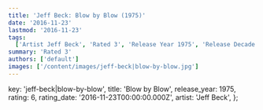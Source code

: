 ```yaml
---
title: 'Jeff Beck: Blow by Blow (1975)'
date: '2016-11-23'
lastmod: '2016-11-23'
tags:
  ['Artist Jeff Beck', 'Rated 3', 'Release Year 1975', 'Release Decade 1970']
summary: 'Rated 3'
authors: ['default']
images: ['/content/images/jeff-beck|blow-by-blow.jpg']
---
```


  key: 'jeff-beck|blow-by-blow',
  title: 'Blow by Blow',
  release_year: 1975,
  rating: 6,
  rating_date: '2016-11-23T00:00:00.000Z',
  artist: 'Jeff Beck',
};

<MusicRating data={data} />

